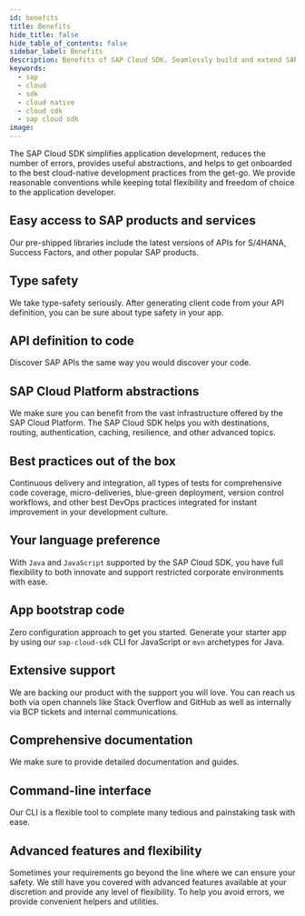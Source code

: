 ```yaml
---
id: benefits
title: Benefits
hide_title: false
hide_table_of_contents: false
sidebar_label: Benefits
description: Benefits of SAP Cloud SDK. Seamlessly build and extend SAP services and applications.
keywords:
  - sap
  - cloud
  - sdk
  - cloud native
  - cloud sdk
  - sap cloud sdk
image:
---
```


The SAP Cloud SDK simplifies application development, reduces the number of errors, provides useful abstractions, and helps to get onboarded to the best cloud-native development practices from the get-go.
We provide reasonable conventions while keeping total flexibility and freedom of choice to the application developer.

## Easy access to SAP products and services

Our pre-shipped libraries include the latest versions of APIs for S/4HANA, Success Factors, and other popular SAP products.

## Type safety

We take type-safety seriously. After generating client code from your API definition, you can be sure about type safety in your app.

## API definition to code

Discover SAP APIs the same way you would discover your code.

## SAP Cloud Platform abstractions

We make sure you can benefit from the vast infrastructure offered by the SAP Cloud Platform.
The SAP Cloud SDK helps you with destinations, routing, authentication, caching, resilience, and other advanced topics.

## Best practices out of the box

Continuous delivery and integration, all types of tests for comprehensive code coverage, micro-deliveries, blue-green deployment, version control workflows, and other best DevOps practices integrated for instant improvement in your development culture.

## Your language preference

With `Java` and `JavaScript` supported by the SAP Cloud SDK, you have full flexibility to both innovate and support restricted corporate environments with ease.

## App bootstrap code

Zero configuration approach to get you started.
Generate your starter app by using our `sap-cloud-sdk` CLI for JavaScript or `mvn` archetypes for Java.

## Extensive support

We are backing our product with the support you will love.
You can reach us both via open channels like Stack Overflow and GitHub as well as internally via BCP tickets and internal communications.

## Comprehensive documentation

We make sure to provide detailed documentation and guides.

## Command-line interface

Our CLI is a flexible tool to complete many tedious and painstaking task with ease.

## Advanced features and flexibility

Sometimes your requirements go beyond the line where we can ensure your safety.
We still have you covered with advanced features available at your discretion and provide any level of flexibility.
To help you avoid errors, we provide convenient helpers and utilities.
